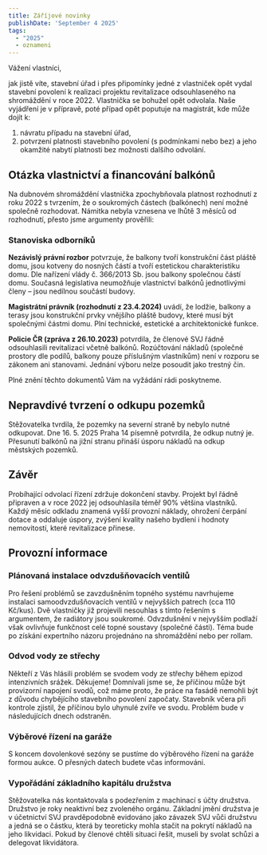 ```yaml
---
title: Záříjové novinky
publishDate: 'September 4 2025'
tags:
  - "2025"
  - oznameni
---
```


Vážení vlastníci,

jak jistě víte, stavební úřad i přes připomínky jedné z vlastniček opět vydal stavební povolení k realizaci projektu revitalizace odsouhlaseného na shromáždění v roce 2022. Vlastnička se bohužel opět odvolala. Naše vyjádření je v přípravě, poté případ opět poputuje na magistrát, kde může dojít k:

1. návratu případu na stavební úřad,
2. potvrzení platnosti stavebního povolení (s podmínkami nebo bez) a jeho okamžité nabytí platnosti bez možnosti dalšího odvolání.

## Otázka vlastnictví a financování balkónů
Na dubnovém shromáždění vlastnička zpochybňovala platnost rozhodnutí z roku 2022 s tvrzením, že o soukromých částech (balkónech) není možné společně rozhodovat. Námitka nebyla vznesena ve lhůtě 3 měsíců od rozhodnutí, přesto jsme argumenty prověřili:

### Stanoviska odborníků
**Nezávislý právní rozbor** potvrzuje, že balkony tvoří konstrukční část pláště domu, jsou kotveny do nosných částí a tvoří estetickou charakteristiku domu. Dle nařízení vlády č. 366/2013 Sb. jsou balkony společnou částí domu. Současná legislativa neumožňuje vlastnictví balkónů jednotlivými členy – jsou nedílnou součástí budovy.

**Magistrátní právník (rozhodnutí z 23.4.2024)** uvádí, že lodžie, balkony a terasy jsou konstrukční prvky vnějšího pláště budovy, které musí být společnými částmi domu. Plní technické, estetické a architektonické funkce.

**Policie ČR (zpráva z 26.10.2023)** potvrdila, že členové SVJ řádně odsouhlasili revitalizaci včetně balkónů. Rozúčtování nákladů (společné prostory dle podílů, balkony pouze příslušným vlastníkům) není v rozporu se zákonem ani stanovami. Jednání výboru nelze posoudit jako trestný čin.

Plné znění těchto dokumentů Vám na vyžádání rádi poskytneme.

## Nepravdivé tvrzení o odkupu pozemků
Stěžovatelka tvrdila, že pozemky na severní straně by nebylo nutné odkupovat. Dne 16. 5. 2025 Praha 14 písemně potvrdila, že odkup nutný je. Přesunutí balkónů na jižní stranu přináší úsporu nákladů na odkup městských pozemků.

## Závěr
Probíhající odvolací řízení zdržuje dokončení stavby. Projekt byl řádně připraven a v roce 2022 jej odsouhlasila téměř 90% většina vlastníků. Každý měsíc odkladu znamená vyšší provozní náklady, ohrožení čerpání dotace a oddaluje úspory, zvýšení kvality našeho bydlení i hodnoty nemovitostí, které revitalizace přinese.

## Provozní informace
### Plánovaná instalace odvzdušňovacích ventilů
Pro řešení problémů se zavzdušněním topného systému navrhujeme instalaci samoodvzdušňovacích ventilů v nejvyšších patrech (cca 110 Kč/kus). Dvě vlastničky již projevili nesouhlas s tímto řešením s argumentem, že radiátory jsou soukromé. Odvzdušnění v nejvyšším podlaží však ovlivňuje funkčnost celé topné soustavy (společné části). Téma bude po získání expertního názoru projednáno na shromáždění nebo per rollam.

### Odvod vody ze střechy
Někteří z Vás hlásili problém se svodem vody ze střechy během epizod
intenzivních srážek. Děkujeme! Domnívali jsme se, že příčinou může být provizorní napojení svodů, což máme proto, že práce na fasádě nemohli být z důvodu chybějícího stavebního povolení započaty. Stavebník včera při kontrole zjistil, že příčinou bylo uhynulé zvíře ve svodu. Problém bude v následujících dnech odstraněn.

### Výběrové řízení na garáže
S koncem dovolenkové sezóny se pustíme do výběrového řízení na garáže formou aukce. O přesných datech budete včas informováni.

### Vypořádání základního kapitálu družstva
Stěžovatelka nás kontaktovala s podezřením z machinací s účty družstva. Družstvo je roky neaktivní bez zvoleného orgánu. Základní jmění družstva je v účetnictví SVJ pravděpodobně evidováno jako závazek SVJ vůči družstvu a jedná se o částku, která by teoreticky mohla stačit na pokrytí nákladů na jeho likvidaci. Pokud by členové chtěli situaci řešit, museli by svolat schůzi a delegovat likvidátora.
